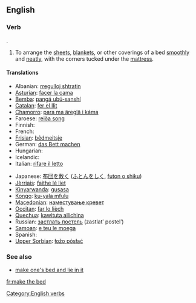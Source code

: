 ==English==

===Verb===
{{head|en|verb|head=[[to]] [[make]] [[the]] [[bed]]}}.

# To arrange the [[sheet]]s, [[blanket]]s, or other coverings of a bed [[smoothly]] and [[neat]]ly, with the corners tucked under the [[mattress]].

====Translations====
{{trans-top|arrange sheets, etc smoothly and neatly}}
* Albanian: [[rregulloj shtratin]]
* [[Asturian]]: [[facer la cama]]
* [[Bemba]]: [[pangá ubú-sanshí]]
* [[Catalan]]: [[fer el llit]]
* [[Chamorro]]: [[para ma äreglä i káma]]
* Faroese: [[reiða song]]
* Finnish: {{t+|fi|pedata}}
* French: {{t+|fr|faire le lit}}
* [[Frisian]]: [[bêdmeitsje]]
* German: [[das Bett machen]]
* Hungarian: {{t+|hu|ágyaz}}
* Icelandic: {{t-|is|búa um rúmið}}
* Italian: [[rifare il letto]]
{{trans-mid}}
* Japanese: [[布団を敷く]] ([[ふとんをしく]], [[futon o shiku]])
* [[Jèrriais]]: [[faithe lé liet]]
* [[Kinyarwanda]]: [[gusasa]]
* [[Kongo]]: [[ku-yala mfulu]]
* [[Macedonian]]: [[наместување кревет]]
* [[Occitan]]: [[far lo lièch]]
* [[Quechua]]: [[kawituta allichina]]
* Russian: [[застлать постель]] (zastlatʹ postelʹ)
* [[Samoan]]: [[e teu le moega]]
* Spanish: {{t+|es|hacer la cama}}
* [[Upper Sorbian]]: [[łožo pósłać]]
{{trans-bottom}}

===See also===
* [[make one's bed and lie in it]]

[[Category:English verbs]]

[[fr:make the bed]]